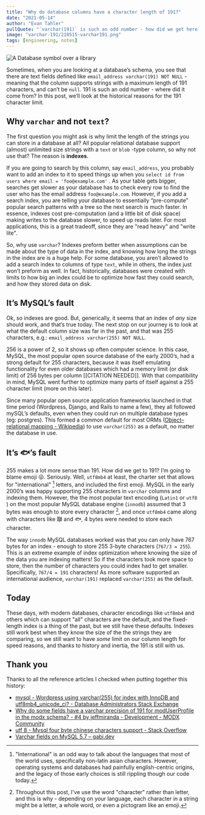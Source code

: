 ```yaml
---
title: "Why do database columns have a character length of 191?"
date: "2021-05-14"
author: "Evan Tahler"
pullQuote: "`varchar(191)` is such an odd number - how did we get here?"
image: "varchar-191/210515-varchar191.png"
tags: [engineering, notes]
---
```


<Image
  centered
  alt="A Database symbol over a library"
  src="varchar-191/210515-varchar191.png"
  width={1015}
  height={533}
/>

Sometimes, when you are looking at a database’s schema, you see that there are text fields defined like `email_address varchar(191) NOT NULL` - meaning that the column supports strings with a maximum length of 191 characters, and can’t be `null`. 191 is such an odd number - where did it come from? In this post, we’ll look at the historical reasons for the 191 character limit.

## Why `varchar` and not `text`?

The first question you might ask is why limit the length of the strings you can store in a database at all? All popular relational database support (almost) unlimited size strings with a `text` or `blob` -type column, so why not use that? The reason is **indexes**.

If you are going to search by this column, say `email_address`, you probably want to add an index to it to speed things up when you `select id from users where email = 'foo@example.com'` . As your table gets bigger, searches get slower as your database has to check every row to find the user who has the email address `foo@example.com`. However, if you add a search index, you are telling your database to essentially “pre-compute” popular search patterns with a tree so the next search is much faster. In essence, indexes cost pre-computation (and a little bit of disk space) making writes to the database slower, to speed up reads later. For most applications, this is a great tradeoff, since they are "read heavy" and "write lite".

So, why use `varchar`? Indexes preform better when assumptions can be made about the type of data in the index, and knowing how long the strings in the index are is a huge help. For some database, you aren’t allowed to add a search index to columns of type `text`, while in others, the index just won’t preform as well. In fact, historically, databases were created with limits to how big an index could be to optimize how fast they could search, and how they stored data on disk.

## It’s MySQL’s fault

Ok, so indexes are good. But, generically, it seems that an index of _any_ size should work, and that’s true today. The next stop on our journey is to look at what the default column size was far in the past, and that was 255 characters, e.g.: `email_address varchar(255) NOT NULL`.

256 is a power of 2, so it shows up often computer science. In this case, MySQL, the most popular open source database of the early 2000’s, had a strong default for 255 characters, because it was itself emulating functionality for even older databases which had a memory limit (or disk limit) of 256 bytes per column [[CITATION NEEDED]]. With that compatibility in mind, MySQL went further to optimize many parts of itself against a 255 character limit (more on this later).

Since many popular open source application frameworks launched in that time period (Wordpress, Django, and Rails to name a few), they all followed mySQL’s defaults, even when they could run on multiple database types (eg: postgres). This formed a common default for most ORMs ([Object–relational mapping - Wikipedia](https://en.wikipedia.org/wiki/Object%E2%80%93relational_mapping)) to use `varchar(255)` as a default, no matter the database in use.

## It’s 🐟’s fault

255 makes a lot more sense than 191. How did we get to 191? I’m going to blame emoji 😜. Seriously. Well, `utf8mb4` at least, the charter set that allows for "international" [^1] letters, and included the first emoji. MySQL in the early 2000’s was happy supporting 255 characters in `varchar` columns and indexing them. However, the the most popular text encoding (`Latin1` or `utf8` ) on the most popular MySQL database engine (`innodb`) assumed that 3 bytes was enough to store every character [^2], and once `utf8mb4` came along with characters like 𠼭 and 🐟, 4 bytes were needed to store each character.

The way `innodb` MySQL databases worked was that you can only have 767 bytes for an index - enough to store 255 3-byte characters (`767/3 = 255`). This is an extreme example of index optimization where knowing the size of the data you are indexing matters! So if the characters took more space to store, then the number of characters you could index had to get smaller. Specifically, `767/4 = 191` characters! As more software supported an international audience, `varchar(191)` replaced `varchar(255)` as the default.

[^1]: "International" is an odd way to talk about the languages that most of the world uses, specifically non-latin asian characters. However, operating systems and databases had painfully english-centric origins, and the legacy of those early choices is still rippling though our code today.
[^2]: Throughout this post, I've use the word "character" rather than letter, and this is why - depending on your language, each character in a string might be a letter, a whole word, or even a pictogram like an emoji.

## Today

These days, with modern databases, character encodings like `utf8mb4` and others which can support "all" characters are the default, and the fixed-length index is a thing of the past, but we still have these defaults. Indexes still work best when they know the size of the the strings they are comparing, so we still want to have _some_ limit on our column length for speed reasons, and thanks to history and inertia, the 191 is still with us.

## Thank you

Thanks to all the reference articles I checked when putting together this history:

- [mysql - Wordpress using varchar(255) for index with InnoDB and utf8mb4_unicode_ci? - Database Administrators Stack Exchange](https://dba.stackexchange.com/questions/141149/wordpress-using-varchar255-for-index-with-innodb-and-utf8mb4-unicode-ci)
- [Why do some fields have a varchar precision of 191 for modUserProfile in the modx schema? - #4 by jeffmiranda - Development - MODX Community](https://community.modx.com/t/why-do-some-fields-have-a-varchar-precision-of-191-for-moduserprofile-in-the-modx-schema/940/4)
- [utf 8 - Mysql four byte chinese characters support - Stack Overflow](https://stackoverflow.com/questions/17680237/mysql-four-byte-chinese-characters-support)
- [Varchar fields on MySQL 5.7 – gabi.dev](https://gabi.dev/2016/09/08/varchar-fields-on-mysql-5-7/)

